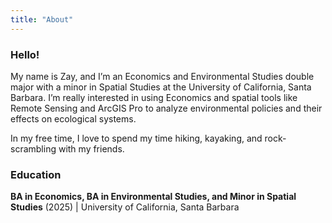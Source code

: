 ```yaml
---
title: "About"
---
```


### Hello!

My name is Zay, and I’m an Economics and Environmental Studies double major with a minor in Spatial Studies at the University of California, Santa Barbara. I'm really interested in using Economics and spatial tools like Remote Sensing and ArcGIS Pro to analyze environmental policies and their effects on ecological systems.

In my free time, I love to spend my time hiking, kayaking, and rock-scrambling with my friends.

### Education

**BA in Economics, BA in Environmental Studies, and Minor in Spatial Studies** (2025) \| University of California, Santa Barbara
